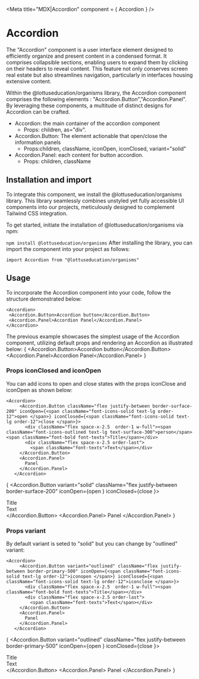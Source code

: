 
<Meta title="MDX|Accordion" component = { Accordion } />

# Accordion

The "Accordion" component is a user interface element designed to efficiently organize and present content
 in a condensed format. It comprises collapsible sections, enabling users to expand them by clicking on their headers 
 to reveal content. This feature not only conserves screen real estate but also streamlines navigation, particularly in
  interfaces housing extensive content.

Within the @lottuseducation/organisms library, the Accordion component comprises the following elements : "Accordion.Button","Accordion.Panel".
By leveraging these components, a multitude of distinct designs for Accordion can be crafted.

* Accordion: the main container of the accordion component
  * Props: children, as="div".
* Accordion.Button: The element actionable that open/close the information panels
  * Props:children, className, iconOpen, iconClosed, variant="solid"
* Accordion.Panel: each content for button accordion.
  * Props: children, className

## Installation and import
To integrate this component, we install the @lottuseducation/organisms library.
This library seamlessly combines unstyled yet fully accessible UI components into our projects,
 meticulously designed to complement Tailwind CSS integration.

To get started, initiate the installation of @lottuseducation/organisms via npm:

  ``` npm install @lottuseducation/organisms ```
After installing the library, you can import the component into your project as follows:

```import Accordion from "@lottuseducation/organisms" ```

## Usage

To incorporate the Accordion component into your code, follow the structure demonstrated below:

```
<Accordion>
 <Accordion.Button>Accordion button</Accordion.Button>
 <Accordion.Panel>Accordion Panel</Accordion.Panel>
</Accordion>
```
The previous example showcases the simplest usage of the Accordion component, utilizing default props and rendering
 an Accordion as illustrated below:
{
<Accordion>
 <Accordion.Button>Accordion button</Accordion.Button>
 <Accordion.Panel>Accordion Panel</Accordion.Panel>
</Accordion>
}

### Props iconClosed and iconOpen

You can add icons to open and close states with the props iconClose and iconOpen as shown below:
```
<Accordion>
     <Accordion.Button className="flex justify-between border-surface-200" iconOpen={<span className="font-icons-solid text-lg order-12">open </span>} iconClosed={<span className="font-icons-solid text-lg order-12">close </span>}>
       <div className="flex space-x-2.5  order-1 w-full"><span className="font-icons-outlined text-lg text-surface-300">person</span> <span className="font-bold font-texts">Title</span></div>
       <div className="flex space-x-2.5 order-last">
         <span className="font-texts">Text</span></div>
     </Accordion.Button>
     <Accordion.Panel>
       Panel
     </Accordion.Panel>
   </Accordion>
```

{
  <Accordion>
     <Accordion.Button variant="solid" className="flex justify-between border-surface-200" iconOpen={<span className="font-icons-solid text-lg order-12">open </span>} iconClosed={<span className="font-icons-solid text-lg order-12">close </span>}>
       <div className="flex space-x-2.5  order-1 w-full"><span className="font-bold font-texts">Title</span></div>
       <div className="flex space-x-2.5 order-last">
         <span className="font-texts">Text</span></div>
     </Accordion.Button>
     <Accordion.Panel>
       Panel
     </Accordion.Panel>
   </Accordion>
}

### Props variant

By default variant is seted to "solid" but you can change by "outlined" variant:
```
<Accordion>
     <Accordion.Button variant="outlined" className="flex justify-between border-primary-500" iconOpen={<span className="font-icons-solid text-lg order-12">iconopen </span>} iconClosed={<span className="font-icons-solid text-lg order-12">iconclose </span>}>
       <div className="flex space-x-2.5  order-1 w-full"><span className="font-bold font-texts">Title</span></div>
       <div className="flex space-x-2.5 order-last">
         <span className="font-texts">Text</span></div>
     </Accordion.Button>
     <Accordion.Panel>
       Panel
     </Accordion.Panel>
   </Accordion>
```

{
  <Accordion>
     <Accordion.Button variant="outlined" className="flex justify-between border-primary-500" iconOpen={<span className="font-icons-solid text-lg order-12">open </span>} iconClosed={<span className="font-icons-solid text-lg order-12">close </span>}>
       <div className="flex space-x-2.5  order-1 w-full"> <span className="font-bold font-texts">Title</span></div>
       <div className="flex space-x-2.5 order-last">
         <span className="font-texts">Text</span></div>
     </Accordion.Button>
     <Accordion.Panel>
       Panel
     </Accordion.Panel>
   </Accordion>
}
